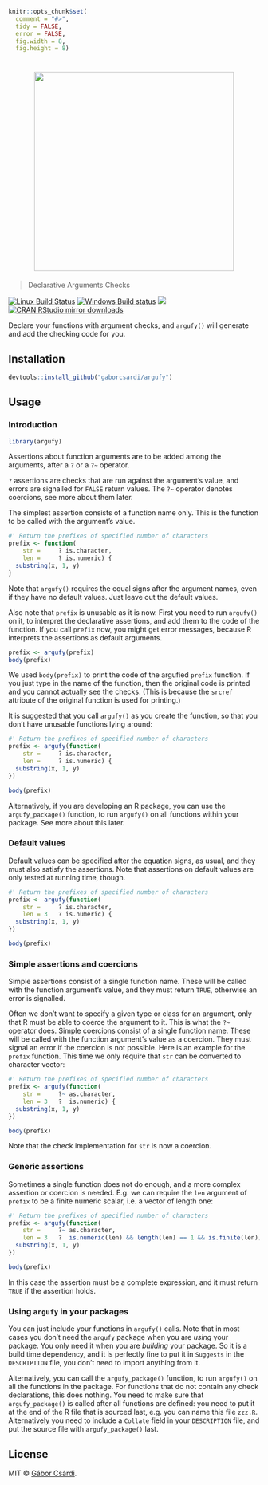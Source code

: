 
```r
knitr::opts_chunk$set(
  comment = "#>",
  tidy = FALSE,
  error = FALSE,
  fig.width = 8,
  fig.height = 8)
```

<h1 align="center"><img width="400" src="./inst/logo.png" alt=""></h1>

> Declarative Arguments Checks

[![Linux Build Status](https://travis-ci.org/gaborcsardi/argufy.svg?branch=master)](https://travis-ci.org/gaborcsardi/argufy)
[![Windows Build status](https://ci.appveyor.com/api/projects/status/github/gaborcsardi/argufy?svg=true)](https://ci.appveyor.com/project/gaborcsardi/argufy)
[![](http://www.r-pkg.org/badges/version/argufy)](http://www.r-pkg.org/pkg/argufy)
[![CRAN RStudio mirror downloads](http://cranlogs.r-pkg.org/badges/argufy)](http://www.r-pkg.org/pkg/argufy)


Declare your functions with argument checks, and `argufy()` will generate
and add the checking code for you.

## Installation

```r
devtools::install_github("gaborcsardi/argufy")
```

## Usage

### Introduction

```r
library(argufy)
```

Assertions about function arguments are to be added among the arguments,
after a `?` or a `?~` operator.

`?` assertions are checks that are run against the argument's value, and
errors are signalled for `FALSE` return values. The `?~` operator denotes
coercions, see more about them later.

The simplest assertion consists of a function name only. This is the
function to be called with the argument's value.

```r
#' Return the prefixes of specified number of characters
prefix <- function(
    str =     ? is.character,
    len =     ? is.numeric) {
  substring(x, 1, y)
}
```

Note that `argufy()` requires the equal signs after the argument names,
even if they have no default values. Just leave out the default values.

Also note that `prefix` is unusable as it is now. First you need to run
`argufy()` on it, to interpret the declarative assertions, and add them
to the code of the function. If you call `prefix` now, you might get
error messages, because R interprets the assertions as default arguments.

```r
prefix <- argufy(prefix)
body(prefix)
```

We used `body(prefix)` to print the code of the argufied `prefix` function.
If you just type in the name of the function, then the original code is
printed and you cannot actually see the checks. (This is because the
`srcref` attribute of the original function is used for printing.)

It is suggested that you call `argufy()` as you create the function,
so that you don't have unusable functions lying around:

```r
#' Return the prefixes of specified number of characters
prefix <- argufy(function(
    str =     ? is.character,
    len =     ? is.numeric) {
  substring(x, 1, y)
})

body(prefix)
```

Alternatively, if you are developing an R package, you can use
the `argufy_package()` function, to run `argufy()` on all functions
within your package. See more about this later.

### Default values

Default values can be specified after the equation signs, as usual,
and they must also satisfy the assertions. Note that assertions
on default values are only tested at running time, though.

```r
#' Return the prefixes of specified number of characters
prefix <- argufy(function(
    str =     ? is.character,
    len = 3   ? is.numeric) {
  substring(x, 1, y)
})

body(prefix)
```

### Simple assertions and coercions

Simple assertions consist of a single function name. These will be called
with the function argument's value, and they must return `TRUE`,
otherwise an error is signalled.

Often we don't want to specify a given type or class for an argument,
only that R must be able to coerce the argument to it. This is
what the `?~` operator does. Simple coercions consist of a single function
name. These will be called with the function argument's value as a coercion.
They must signal an error if the coercion is not possible. Here is an
example for the `prefix` function. This time we only require that `str`
can be converted to character vector:

```r
#' Return the prefixes of specified number of characters
prefix <- argufy(function(
    str =     ?~ as.character,
    len = 3   ?  is.numeric) {
  substring(x, 1, y)
})

body(prefix)
```

Note that the check implementation for `str` is now a coercion.

### Generic assertions

Sometimes a single function does not do enough, and a more complex
assertion  or coercion is needed. E.g. we can require the `len` argument
of `prefix` to be a finite numeric scalar, i.e. a vector of length one:

```r
#' Return the prefixes of specified number of characters
prefix <- argufy(function(
    str =     ?~ as.character,
    len = 3   ?  is.numeric(len) && length(len) == 1 && is.finite(len)) {
  substring(x, 1, y)
})

body(prefix)
```

In this case the assertion must be a complete expression, and it
must return `TRUE` if the assertion holds.

### Using `argufy` in your packages

You can just include your functions in `argufy()` calls. Note that in most
cases you don't need the `argufy` package when you are _using_ your
package. You only need it when you are _building_ your package. So it is a
build time dependency, and it is perfectly fine to put it in
`Suggests` in the `DESCRIPTION` file, you don't need to import anything
from it.

Alternatively, you can call the `argufy_package()` function, to run
`argufy()` on all the functions in the package. For functions that do
not contain any check declarations, this does nothing. You need to make
sure that `argufy_package()` is called after all functions are defined:
you need to put it at the end of the R file that is sourced last,
e.g. you can name this file `zzz.R`. Alternatively you need to include
a `Collate` field in your `DESCRIPTION` file, and put the source file
with `argufy_package()` last.

## License

MIT © [Gábor Csárdi](https://github.com/gaborcsardi).
